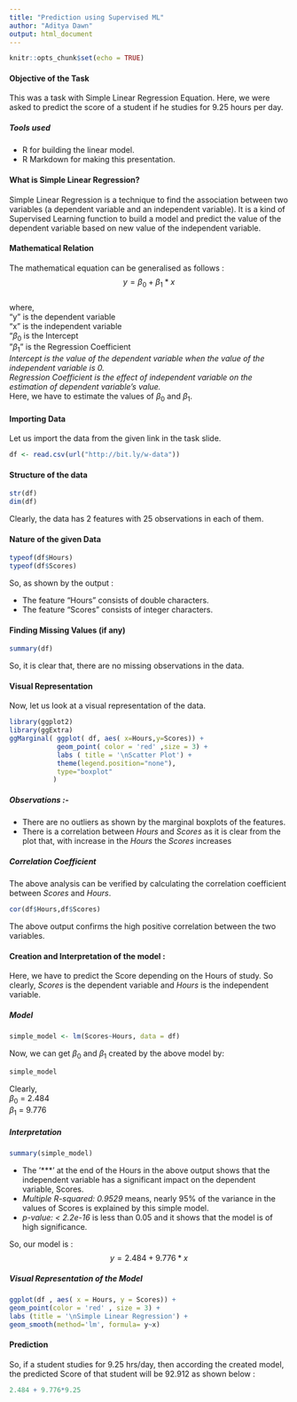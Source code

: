 ```yaml
---
title: "Prediction using Supervised ML"
author: "Aditya Dawn"
output: html_document
---
```


```r
knitr::opts_chunk$set(echo = TRUE)
```

#### **Objective of the Task**  
  
This was a task with Simple Linear Regression Equation. Here, we were asked to predict the score of a student if he studies for 9.25 hours per day.
  
  
  
##### *Tools used*  
  
* R for building the linear model.
* R Markdown for making this presentation.
  
  
  
#### **What is Simple Linear Regression?**  

Simple Linear Regression is a technique to find the association between two variables (a dependent variable and an independent variable). It is a kind of Supervised Learning function to build a model and predict the value of the dependent variable based on new value of the independent variable.  
  
  
  
#### **Mathematical Relation**  
  
The mathematical equation can be generalised as follows :
$$y = \beta_0 + \beta_1*x$$  
where,  
"y" is the dependent variable  
"x" is the independent variable  
"$\beta_0$ is the Intercept  
"$\beta_1$" is the Regression Coefficient  
  *Intercept is the value of the dependent variable when the value of the independent variable is 0.*  
  *Regression Coefficient is the effect of independent variable on the estimation of dependent variable's value.*  
  Here, we have to estimate the values of $\beta_0$ and $\beta_1$.  
    
    
    
#### **Importing Data**  

Let us import the data from the given link in the task slide.
```r
df <- read.csv(url("http://bit.ly/w-data"))
```



#### **Structure of the data** 
```r
str(df)
dim(df)
```
Clearly, the data has 2 features with 25 observations in each of them.  


#### **Nature of the given Data**
```r
typeof(df$Hours)
typeof(df$Scores)
```
So, as shown by the output :  

* The feature "Hours" consists of double characters.
* The feature "Scores" consists of integer characters.  



#### **Finding Missing Values (if any)**
```r
summary(df)
```
So, it is clear that, there are no missing observations in the data.  



#### **Visual Representation**
Now, let us look at a visual representation of the data.  
```r
library(ggplot2)
library(ggExtra)
ggMarginal( ggplot( df, aes( x=Hours,y=Scores)) +
            geom_point( color = 'red' ,size = 3) +
            labs ( title = '\nScatter Plot') +
            theme(legend.position="none"), 
            type="boxplot"
           )
```
##### **Observations :-**  
 
 * There are no outliers as shown by the marginal  boxplots of the features.
 * There is a correlation between *Hours* and *Scores* as it is clear from the plot that, with increase in the *Hours* the *Scores* increases  

##### **Correlation Coefficient**  
The above analysis can be verified by calculating the correlation coefficient between *Scores* and *Hours*.
```r
cor(df$Hours,df$Scores)
```
The above output confirms the high positive  correlation between the two variables.  

#### **Creation and Interpretation of the model** :  
Here, we have to predict the Score depending on the Hours of study. So clearly, *Scores* is the dependent variable and *Hours* is the independent variable.  

##### **Model**  
```r
simple_model <- lm(Scores~Hours, data = df)
```
Now, we can get $\beta_0$ and $\beta_1$ created by the above model by:  
```r
simple_model
```
Clearly,  
$\beta_0$ = 2.484  
$\beta_1$ = 9.776  

##### **Interpretation**  
```r
summary(simple_model)
```
* The '***' at the end of the Hours in the above output shows that the independent variable has a significant impact on the dependent variable, Scores.
* *Multiple R-squared:  0.9529* means, nearly 95% of the variance in the values of Scores is explained by this simple model.
* *p-value: < 2.2e-16* is less than 0.05 and it shows that the model is of high significance.  

So, our model is :
$$y = 2.484 + 9.776*x$$ 

##### **Visual Representation of the Model**
```r
ggplot(df , aes( x = Hours, y = Scores)) +
geom_point(color = 'red' , size = 3) +
labs (title = '\nSimple Linear Regression') +
geom_smooth(method='lm', formula= y~x)
```




#### **Prediction**
So, if a student studies for 9.25 hrs/day, then according the created model, the predicted Score of that student will be 92.912 as shown below :  
```r
2.484 + 9.776*9.25
```